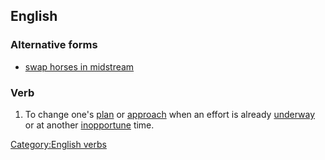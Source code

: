 ==English==

===Alternative forms===
* [[swap horses in midstream]]

===Verb===
{{head|en|verb}}

# {{context|idiomatic|lang=en}} To change one's [[plan]] or [[approach]] when an effort is already [[underway]] or at another [[inopportune]] time.

[[Category:English verbs]]
